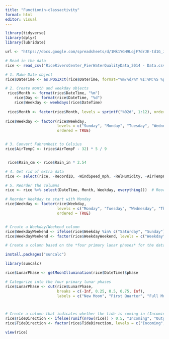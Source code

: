 ```yaml
---
title: "Functionin-classactivity"
format: html
editor: visual
---
```


```r

library(tidyverse)
library(dplyr)
library(lubridate)

url <- "https://docs.google.com/spreadsheets/d/1Mk1YGH9LqjF7drJE-td1G_JkdADOU0eMlrP01WFBT8s/pub?gid=0&single=true&output=csv"

# Read in the data
rice <- read_csv("RiceRiversCenter_PierWaterQualityData_2014 - Data.csv", show_col_types = FALSE)

# 1. Make Date object
rice$DateTime <- as.POSIXct(rice$DateTime, format="%m/%d/%Y %I:%M:%S %p")

# 2. Create month and weekday objects
 rice$Month <- format(rice$DateTime, "%m")
    rice$Day <- format(rice$DateTime, "%d")
    rice$Weekday <- weekdays(rice$DateTime)
    
 rice$Month <- factor(rice$Month, levels = sprintf("%02d", 1:12), ordered = TRUE)
 
rice$Weekday <- factor(rice$Weekday, 
                       levels = c("Sunday", "Monday", "Tuesday", "Wednesday", "Thursday", "Friday", "Saturday"), 
                       ordered = TRUE)


# 3. Convert Fahrenheit to Celsius
rice$AirTempC <- (rice$AirTempF - 32) * 5 / 9  


 rice$Rain_cm <- rice$Rain_in * 2.54

# 4. Get rid of extra data
rice <- select(rice, -RecordID, -WindSpeed_mph, -RelHumidity, -AirTempF, -PH_mv, -Rain_in, -Depth_ft)  # Remove unnecessary columns

# 5. Reorder the columns
rice <- rice %>% select(DateTime, Month, Weekday, everything())  # Reorder columns

# Reorder Weekday to start with Monday
rice$Weekday <- factor(rice$Weekday, 
                       levels = c("Monday", "Tuesday", "Wednesday", "Thursday", "Friday", "Saturday", "Sunday"), 
                       ordered = TRUE)


# Create a Weekday/Weekend column
rice$WeekdayWeekend <- ifelse(rice$Weekday %in% c("Saturday", "Sunday"), "Weekend", "Weekday")
rice$WeekdayWeekend <- factor(rice$WeekdayWeekend, levels = c("Weekday", "Weekend"))

# Create a column based on the *four primary lunar phases* for the data collected.

install.packages("suncalc")

library(suncalc)

rice$LunarPhase <- getMoonIllumination(rice$DateTime)$phase

# Categorize into the four primary lunar phases
rice$LunarPhase <- cut(rice$LunarPhase, 
                       breaks = c(-Inf, 0.25, 0.5, 0.75, Inf), 
                       labels = c("New Moon", "First Quarter", "Full Moon", "Last Quarter"))



# Create a column that indicates whether the tide is coming in (Incoming) or going out (Outgoing).
rice$TideDirection <- ifelse(runif(nrow(rice)) > 0.5, "Incoming", "Outgoing")
rice$TideDirection <- factor(rice$TideDirection, levels = c("Incoming", "Outgoing"))

view(rice) 

```
